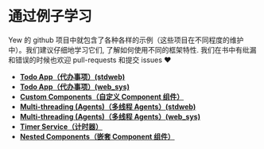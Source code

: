 # 通过例子学习

Yew 的 github 项目中就包含了各种各样的示例（这些项目在不同程度的维护中）。我们建议仔细地学习它们, 了解如何使用不同的框架特性. 我们在书中有纰漏和错误的时候也欢迎 pull-requests 和提交 issues ♥️

* [**Todo App（代办事项）\(stdweb\)**](https://github.com/yewstack/yew/tree/v0.14.0/examples/std_web/todomvc)
* [**Todo App（代办事项）\(web\_sys\)**](https://github.com/yewstack/yew/tree/v0.14.0/examples/web_sys/todomvc)
* [**Custom Components（自定义 Component 组件）**](https://github.com/yewstack/yew/tree/v0.14.0/examples/custom_components)
* [**Multi-threading \(Agents\)（多线程 Agents）\(stdweb\)**](https://github.com/yewstack/yew/tree/v0.14.0/examples/std_web/multi_thread)
* [**Multi-threading \(Agents\)（多线程 Agents）\(web\_sys\)**](https://github.com/yewstack/yew/tree/v0.14.0/examples/web_sys/multi_thread)
* [**Timer Service（计时器）**](https://github.com/yewstack/yew/tree/v0.14.0/examples/timer)
* [**Nested Components（嵌套 Component 组件）**](https://github.com/yewstack/yew/tree/v0.14.0/examples/nested_list)

